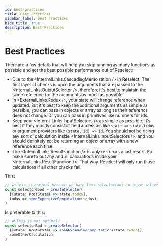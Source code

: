 ```yaml
---
id: best-practices
title: Best Practices
sidebar_label: Best Practices
hide_title: true
description: Best Practices
---
```



# Best Practices

There are a few details that will help you skip running as many functions as possible and get the best possible performance out of Reselect:

- Due to the <InternalLinks.CascadingMemoization /> in Reselect, The first layer of checks is upon the arguments that are passed to the <InternalLinks.OutputSelector />, therefore it's best to maintain the same reference for the arguments as much as possible.
- In <ExternalLinks.Redux />, your state will change reference when updated. But it's best to keep the additional arguments as simple as possible, you can pass in objects or array as long as their reference does not change. Or you can pass in primitives like numbers for ids.
- Keep your <InternalLinks.InputSelectors /> as simple as possible. It's best if they mostly consist of field accessors like `state => state.todos` or argument providers like `(state, id) => id`. You should not be doing any sort of calculation inside <InternalLinks.InputSelectors />, and you should definitely not be returning an object or array with a new reference each time.
- The <InternalLinks.ResultFunction /> is only re-run as a last resort. So make sure to put any and all calculations inside your <InternalLinks.ResultFunction />. That way, Reselect will only run those calculations if all other checks fail.

This:

```ts
// ✔️ This is optimal because we have less calculations in input selectors and more in the result function.
const selectorGood = createSelector(
  [(state: RootState) => state.todos],
  todos => someExpensiveComputation(todos),
)
```

Is preferable to this:

```ts
// ❌ This is not optimal!
const selectorBad = createSelector(
  [(state: RootState) => someExpensiveComputation(state.todos)],
  someOtherCalculation,
)
```
